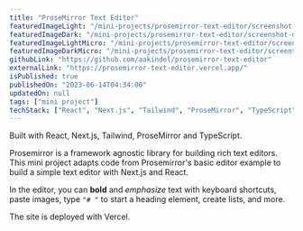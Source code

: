 ```yaml
---
title: "ProseMirror Text Editor"
featuredImageLight: "/mini-projects/prosemirror-text-editor/screenshot-light.png"
featuredImageDark: "/mini-projects/prosemirror-text-editor/screenshot-dark.png"
featuredImageLightMicro: "/mini-projects/prosemirror-text-editor/screenshot-light-micro.png"
featuredImageDarkMicro: "/mini-projects/prosemirror-text-editor/screenshot-dark-micro.png"
githubLink: "https://github.com/aakindel/prosemirror-text-editor"
externalLink: "https://prosemirror-text-editor.vercel.app/"
isPublished: true
publishedOn: "2023-06-14T04:34:00"
updatedOn: null
tags: ["mini project"]
techStack: ["React", "Next.js", "Tailwind", "ProseMirror", "TypeScript"]
---
```


Built with React, Next.js, Tailwind, ProseMirror and TypeScript.

Prosemirror is a framework agnostic library for building rich text editors.
This mini project adapts code from Prosemirror's <Link href="https://prosemirror.net/examples/basic" target="_blank">
basic editor example</Link>
to build a simple text editor with Next.js and React.

In the editor, you can **bold** and _emphasize_ text with keyboard shortcuts,
paste images, type `"# "` to start a heading element, create lists, and more.

The site is deployed with Vercel.
